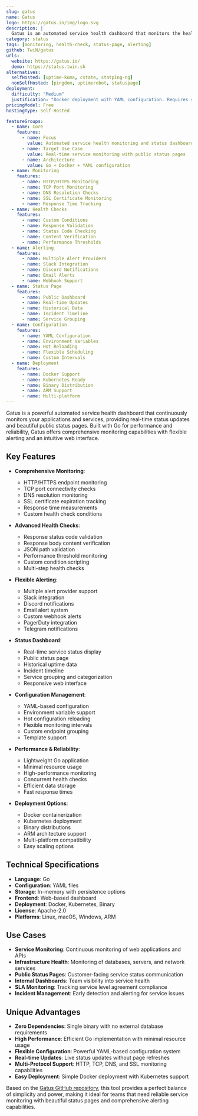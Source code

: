```yaml
---
slug: gatus
name: Gatus
logo: https://gatus.io/img/logo.svg
description: |
  Gatus is an automated service health dashboard that monitors the health of your applications and services. It provides real-time monitoring, alerting, and a beautiful status page with comprehensive incident management capabilities.
category: status
tags: [monitoring, health-check, status-page, alerting]
github: TwiN/gatus
urls:
  website: https://gatus.io/
  demo: https://status.twin.sh
alternatives:
  selfHosted: [uptime-kuma, cstate, statping-ng]
  nonSelfHosted: [pingdom, uptimerobot, statuspage]
deployment:
  difficulty: "Medium"
  justification: "Docker deployment with YAML configuration. Requires setup of monitoring targets and alert configurations."
pricingModel: Free
hostingType: Self-Hosted

featureGroups:
  - name: Core
    features:
      - name: Focus
        value: Automated service health monitoring and status dashboard
      - name: Target Use Case
        value: Real-time service monitoring with public status pages
      - name: Architecture
        value: Go + Docker + YAML configuration
  - name: Monitoring
    features:
      - name: HTTP/HTTPS Monitoring
      - name: TCP Port Monitoring
      - name: DNS Resolution Checks
      - name: SSL Certificate Monitoring
      - name: Response Time Tracking
  - name: Health Checks
    features:
      - name: Custom Conditions
      - name: Response Validation
      - name: Status Code Checking
      - name: Content Verification
      - name: Performance Thresholds
  - name: Alerting
    features:
      - name: Multiple Alert Providers
      - name: Slack Integration
      - name: Discord Notifications
      - name: Email Alerts
      - name: Webhook Support
  - name: Status Page
    features:
      - name: Public Dashboard
      - name: Real-time Updates
      - name: Historical Data
      - name: Incident Timeline
      - name: Service Grouping
  - name: Configuration
    features:
      - name: YAML Configuration
      - name: Environment Variables
      - name: Hot Reloading
      - name: Flexible Scheduling
      - name: Custom Intervals
  - name: Deployment
    features:
      - name: Docker Support
      - name: Kubernetes Ready
      - name: Binary Distribution
      - name: ARM Support
      - name: Multi-platform
---
```


Gatus is a powerful automated service health dashboard that continuously monitors your applications and services, providing real-time status updates and beautiful public status pages. Built with Go for performance and reliability, Gatus offers comprehensive monitoring capabilities with flexible alerting and an intuitive web interface.

## Key Features

- **Comprehensive Monitoring**:

  - HTTP/HTTPS endpoint monitoring
  - TCP port connectivity checks
  - DNS resolution monitoring
  - SSL certificate expiration tracking
  - Response time measurements
  - Custom health check conditions

- **Advanced Health Checks**:

  - Response status code validation
  - Response body content verification
  - JSON path validation
  - Performance threshold monitoring
  - Custom condition scripting
  - Multi-step health checks

- **Flexible Alerting**:

  - Multiple alert provider support
  - Slack integration
  - Discord notifications
  - Email alert system
  - Custom webhook alerts
  - PagerDuty integration
  - Telegram notifications

- **Status Dashboard**:

  - Real-time service status display
  - Public status page
  - Historical uptime data
  - Incident timeline
  - Service grouping and categorization
  - Responsive web interface

- **Configuration Management**:

  - YAML-based configuration
  - Environment variable support
  - Hot configuration reloading
  - Flexible monitoring intervals
  - Custom endpoint grouping
  - Template support

- **Performance & Reliability**:

  - Lightweight Go application
  - Minimal resource usage
  - High-performance monitoring
  - Concurrent health checks
  - Efficient data storage
  - Fast response times

- **Deployment Options**:
  - Docker containerization
  - Kubernetes deployment
  - Binary distributions
  - ARM architecture support
  - Multi-platform compatibility
  - Easy scaling options

## Technical Specifications

- **Language**: Go
- **Configuration**: YAML files
- **Storage**: In-memory with persistence options
- **Frontend**: Web-based dashboard
- **Deployment**: Docker, Kubernetes, Binary
- **License**: Apache-2.0
- **Platforms**: Linux, macOS, Windows, ARM

## Use Cases

- **Service Monitoring**: Continuous monitoring of web applications and APIs
- **Infrastructure Health**: Monitoring of databases, servers, and network services
- **Public Status Pages**: Customer-facing service status communication
- **Internal Dashboards**: Team visibility into service health
- **SLA Monitoring**: Tracking service level agreement compliance
- **Incident Management**: Early detection and alerting for service issues

## Unique Advantages

- **Zero Dependencies**: Single binary with no external database requirements
- **High Performance**: Efficient Go implementation with minimal resource usage
- **Flexible Configuration**: Powerful YAML-based configuration system
- **Real-time Updates**: Live status updates without page refreshes
- **Multi-Protocol Support**: HTTP, TCP, DNS, and SSL monitoring capabilities
- **Easy Deployment**: Simple Docker deployment with Kubernetes support

Based on the [Gatus GitHub repository](https://github.com/TwiN/gatus), this tool provides a perfect balance of simplicity and power, making it ideal for teams that need reliable service monitoring with beautiful status pages and comprehensive alerting capabilities.
